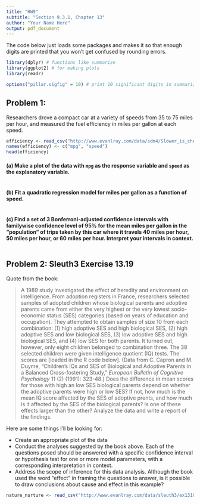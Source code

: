 ```yaml
---
title: "HW9"
subtitle: "Section 9.3.1, Chapter 13"
author: "Your Name Here"
output: pdf_document
---
```


The code below just loads some packages and makes it so that enough digits are printed that you won't get confused by rounding errors.

```r
library(dplyr) # functions like summarize
library(ggplot2) # for making plots
library(readr)

options("pillar.sigfig" = 10) # print 10 significant digits in summarize output
```

## Problem 1: 

Researchers drove a compact car at a variety of speeds from 35 to 75 miles per hour, and measured the fuel efficiency in miles per gallon at each speed.

```r
efficiency <- read_csv("http://www.evanlray.com/data/sdm4/Slower_is_cheaper.csv")
names(efficiency) <- c("mpg", "speed")
head(efficiency)
```

#### (a) Make a plot of the data with `mpg` as the response variable and `speed` as the explanatory variable.

```r

```

#### (b) Fit a quadratic regression model for miles per gallon as a function of speed.

```r

```

#### (c) Find a set of 3 Bonferroni-adjusted confidence intervals with familywise confidence level of 95% for the mean miles per gallon in the "population" of trips taken by this car where it travels 40 miles per hour, 50 miles per hour, or 60 miles per hour.  Interpret your intervals in context.

```r

```

## Problem 2: Sleuth3 Exercise 13.19

Quote from the book:

> A 1989 study investigated the effect of heredity and environment on intelligence. From adoption registers in France, researchers selected samples of adopted children whose biological parents and adoptive parents came from either the very highest or the very lowest socio-economic status (SES) categories (based on years of education and occupation). They attempted to obtain samples of size 10 from each combination: (1) high adoptive SES and high biological SES, (2) high adoptive SES and low biological SES, (3) low adoptive SES and high biological SES, and (4) low SES for both parents. It turned out, however, only eight children belonged to combination three. The 38 selected children were given intelligence quotient (IQ) tests. The scores are [loaded in the R code below]. (Data from C. Capron and M. Duyme, "Children's IQs and SES of Biological and Adoptive Parents in a Balanced Cross-fostering Study," *European Bulletin of Cognitive Psychology* 11 (2) (1991): 323-48.) Does the difference in mean scores for those with high an low SES biological parents depend on whether the adoptive parents were high or low SES? If not, how much is the mean IQ score affected by the SES of adoptive prents, and how much is it affected by the SES of the biological parents? Is one of these effects larger than the other? Analyze the data and write a report of the findings.

Here are some things I'll be looking for:

 * Create an appropriate plot of the data
 * Conduct the analyses suggested by the book above.  Each of the questions posed should be answered with a specific confidence interval or hypothesis test for one or more model parameters, with a corresponding interpretation in context.
 * Address the scope of inference for this data analysis.  Although the book used the word "effect" in framing the questions to answer, is it possible to draw conclusions about cause and effect in this example?

```r
nature_nurture <- read_csv("http://www.evanlray.com/data/sleuth3/ex1319_nature_nurture.csv")
```


